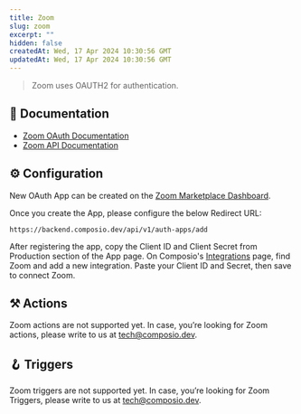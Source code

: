 ```yaml
---
title: Zoom
slug: zoom
excerpt: ""
hidden: false
createdAt: Wed, 17 Apr 2024 10:30:56 GMT
updatedAt: Wed, 17 Apr 2024 10:30:56 GMT
--- 
```

> Zoom uses OAUTH2 for authentication.
## 📔 Documentation

- [Zoom OAuth Documentation](https://marketplace.zoom.us/docs/guides/auth/oauth)
- [Zoom API Documentation](https://marketplace.zoom.us/docs/api-reference/introduction)

## ⚙️ Configuration

<Tip>New OAuth App can be created on the [Zoom Marketplace Dashboard](https://marketplace.zoom.us/user/build).</Tip>

Once you create the App, please configure the below Redirect URL:


```
https://backend.composio.dev/api/v1/auth-apps/add
```

After registering the app, copy the Client ID and Client Secret from Production section of the App page. On Composio's [Integrations](https://app.composio.dev/apps) page, find Zoom and add a new integration. Paste your Client ID and Secret, then save to connect Zoom.


## ⚒️ Actions

Zoom actions are not supported yet. In case, you’re looking for Zoom actions, please write to us at tech@composio.dev.

## 🪝 Triggers

Zoom triggers are not supported yet. In case, you’re looking for Zoom Triggers, please write to us at tech@composio.dev.
